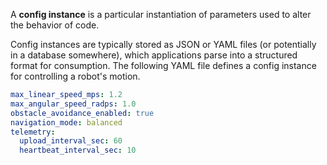A **config instance** is a particular instantiation of parameters used to alter the behavior of code.

Config instances are typically stored as JSON or YAML files (or potentially in a database somewhere), which applications parse into a structured format for consumption. The following YAML file defines a config instance for controlling a robot's motion.

```yaml
max_linear_speed_mps: 1.2
max_angular_speed_radps: 1.0
obstacle_avoidance_enabled: true
navigation_mode: balanced
telemetry:
  upload_interval_sec: 60
  heartbeat_interval_sec: 10
```